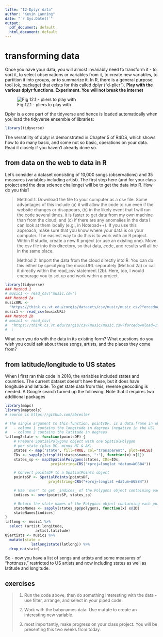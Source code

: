 ```yaml
---
title: "12-Dplyr data"
author: "Kevin Lanning"
date: "`r Sys.Date()`"
output:
  pdf_document: default
  html_document: default
---
```

# transforming data

Once you have your data, you will almost invariably need to transform it - to sort it, to select observations or variables from it, to create new variables, to partition it into groups, or to summarize it. In R, there is a general purpose tool (ok, package) that exists for this called dplyr ("d-plier").  **Play with the various dplyr functions. Experiment. You will not break the internet**

![Fig 12.1 - pliers to play with](pliers.png)

Dplyr is a core part of the tidyverse and hence is loaded automatically when you load the tidyverse ensemble of libraries:

```r
library(tidyverse)
```

The versatility of dplyr is demonstrated in Chapter 5 of R4DS, which shows how to do many basic, and some not so basic, operations on your data.  Read it closely if you haven't already done so.

## from data on the web to data in R

Let's consider a dataset consisting of 10,000 songs (observations) and 35 measures (variables including artist). The first step here (and for your class project and the data science challenge) will be to get the data into R. How do you this?

> Method 1: Download the file to your computer as a csv file. Some advantages of this include  (a) it will allow the code to run even if the website changes or disappears, (b) in the likely event that I will run the code several times, it is faster to get data from my own machine than from the cloud, and (c) if there are any anomalies in the data I can look at them locally (e.g., in Notepad++). If you use this approach, make sure that you know where your data is on your computer.  The easiest way to do this is to work with an R project. Within R studio, create a new R project (or use an existing one). Move the csv file into this directory, so that data, code, and results will all be in the same place.
>
> Method 2:  Import the data from the cloud directly into R. You can do this either by specifying the musicURL separately (Method 2a) or call it directly within the read_csv statement (2b).  Here, too, I would encourage you to set up and work within a project.

```r
library(tidyverse)
### Method 1
# music1 <- read_csv("music.csv") 
### Method 2a
musicURL <- 
  "https://think.cs.vt.edu/corgis/datasets/csv/music/music.csv?forcedownload=1"
music1 <- read_csv(musicURL)
### Method 2b
# music1 <- read_csv(
#  "https://think.cs.vt.edu/corgis/csv/music/music.csv?forcedownload=1"
#  )
```

What can you do with the data in its existing form? What questions do you wish you could ask about these songs, artists, and the places they come from?

## from latitude/longitude to US states

When I first ran this code in 2018, the variables included states and countries.  The current dataset doesn't have these, but it does have longitude and latitude. To get state data from this, reverse  geocoding is needed. A Google search turned up the following. Note that it requires two additional packages

```r
library(maps)
library(maptools)
# source is https://github.com/abresler

# The single argument to this function, pointsDF, is a data.frame in which:
#   - column 1 contains the longitude in degrees (negative in the US)
#   - column 2 contains the latitude in degrees
latlong2state <- function(pointsDF) {
    # Prepare SpatialPolygons object with one SpatialPolygon
    # per state (plus DC, minus HI & AK)
    states <- map('state', fill=TRUE, col="transparent", plot=FALSE)
    IDs <- sapply(strsplit(states$names, ":"), function(x) x[1])
    states_sp <- map2SpatialPolygons(states, IDs=IDs,
                     proj4string=CRS("+proj=longlat +datum=WGS84"))

    # Convert pointsDF to a SpatialPoints object 
    pointsSP <- SpatialPoints(pointsDF, 
                    proj4string=CRS("+proj=longlat +datum=WGS84"))

    # Use 'over' to get _indices_ of the Polygons object containing each point 
    indices <- over(pointsSP, states_sp)

    # Return the state names of the Polygons object containing each point
    stateNames <- sapply(states_sp@polygons, function(x) x@ID)
    stateNames[indices]
}
latlong <- music1 %>% 
  select (artist.longitude, 
              artist.latitude)
USartists <- music1 %>% 
  mutate(state = 
            latlong2state(latlong)) %>% 
  drop_na(state)
```

So - now you have a list of songs and artists and some measures of "hotttness," restricted to US artists and now including states as well as latitude and longitude.

## exercises
>
>1)  Run the code above, then do something interesting with the data - use filter, arrange, and select in your piped code.
>
>2) Work with the babynames data. Use mutate to create an interesting new variable. 
>
>3) most importantly, make progress on your class project. You will be presenting this two weeks from today.
